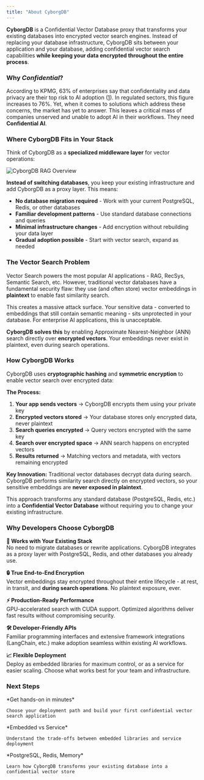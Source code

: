 ```yaml
---
title: "About CyborgDB"
---
```


**CyborgDB** is a Confidential Vector Database proxy that transforms your existing databases into encrypted vector search engines. Instead of replacing your database infrastructure, CyborgDB sits between your application and your database, adding confidential vector search capabilities **while keeping your data encrypted throughout the entire process**. 

### Why *Confidential*?

According to KPMG, 63% of enterprises say that confidentiality and data privacy are their top risk to AI adoption ([1](https://iapp.org/resources/article/consumer-perspectives-of-privacy-and-ai/)). In regulated sectors, this figure increases to 76%. Yet, when it comes to solutions which address these concerns, the market has yet to answer. This leaves a critical mass of companies unserved and unable to adopt AI in their workflows. They need **Confidential AI**.

### Where CyborgDB Fits in Your Stack

Think of CyborgDB as a **specialized middleware layer** for vector operations:

<img src="/images/cyborgdb-search-overview.png" alt="CyborgDB RAG Overview" />

**Instead of switching databases**, you keep your existing infrastructure and add CyborgDB as a proxy layer. This means:

- **No database migration required** - Work with your current PostgreSQL, Redis, or other databases
- **Familiar development patterns** - Use standard database connections and queries  
- **Minimal infrastructure changes** - Add encryption without rebuilding your data layer
- **Gradual adoption possible** - Start with vector search, expand as needed

### The Vector Search Problem

Vector Search powers the most popular AI applications - RAG, RecSys, Semantic Search, etc. However, traditional vector databases have a fundamental security flaw: they use (and often store) vector embeddings in **plaintext** to enable fast similarity search.

This creates a massive attack surface. Your sensitive data - converted to embeddings that still contain semantic meaning - sits unprotected in your database. For enterprise AI applications, this is unacceptable.

**CyborgDB solves this** by enabling Approximate Nearest-Neighbor (ANN) search directly over **encrypted vectors**. Your embeddings never exist in plaintext, even during search operations.

### How CyborgDB Works

CyborgDB uses **cryptographic hashing** and **symmetric encryption** to enable vector search over encrypted data:

**The Process:**
1. **Your app sends vectors** → CyborgDB encrypts them using your private key
2. **Encrypted vectors stored** → Your database stores only encrypted data, never plaintext
3. **Search queries encrypted** → Query vectors encrypted with the same key  
4. **Search over encrypted space** → ANN search happens on encrypted vectors
5. **Results returned** → Matching vectors and metadata, with vectors remaining encrypted

**Key Innovation:** Traditional vector databases decrypt data during search. CyborgDB performs similarity search directly on encrypted vectors, so your sensitive embeddings are **never exposed in plaintext**.

This approach transforms any standard database (PostgreSQL, Redis, etc.) into a **Confidential Vector Database** without requiring you to change your existing infrastructure.

### Why Developers Choose CyborgDB

**🔄 Works with Your Existing Stack**  
No need to migrate databases or rewrite applications. CyborgDB integrates as a proxy layer with PostgreSQL, Redis, and other databases you already use.

**🔒 True End-to-End Encryption**  
Vector embeddings stay encrypted throughout their entire lifecycle - at rest, in transit, and **during search operations**. No plaintext exposure, ever.

**⚡ Production-Ready Performance**  
GPU-accelerated search with CUDA support. Optimized algorithms deliver fast results without compromising security.

**🛠️ Developer-Friendly APIs**  
Familiar programming interfaces and extensive framework integrations (LangChain, etc.) make adoption seamless within existing AI workflows.

**📈 Flexible Deployment**  
Deploy as embedded libraries for maximum control, or as a service for easier scaling. Choose what works best for your team and infrastructure.

### Next Steps

<CardGroup cols={3}>
  <Card title="Start Building" href="./quickstart" icon="rocket">
    *Get hands-on in minutes*
    
    Choose your deployment path and build your first confidential vector search application
  </Card>
  
  <Card title="Choose Your Deployment" href="./deployment-models" icon="server">
    *Embedded vs Service*
    
    Understand the trade-offs between embedded libraries and service deployment
  </Card>
  
  <Card title="Database Integrations" href="./backing-stores" icon="database">
    *PostgreSQL, Redis, Memory*
    
    Learn how CyborgDB transforms your existing database into a confidential vector store
  </Card>
</CardGroup>